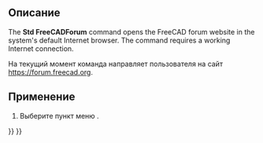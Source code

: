 <languages/>

{{Docnav/ru
|[[Std_PythonHelp/ru|Команда "Автоматический сгенерированная документация Python"]]
|[[Std_FreeCADFAQ/ru|Команда "Часто задаваемые вопросы по FreeCAD"]]
|[[Std_Help_Menu/ru|Меню "Справка"]]
|IconL=Std_PythonHelp.svg
|IconR=Std_FreeCADFAQ.svg
|IconC=Freecad.svg
}} 

{{GuiCommand/ru
|Name/ru=Форум FreeCAD
|Name=Std_FreeCADForum
|MenuLocation=Справка → Форум FreeCAD
|Workbenches=Все
|SeeAlso=[[Std_FreeCADWebsite/ru|Сайт FreeCAD]], [[Std_FreeCADUserHub/ru|Пользовательская документация]], [[Std_FreeCADPowerUserHub/ru|Документация по созданию скриптов на Python]], [[Std_FreeCADFAQ/ru|FreeCAD Часто Задаваемые  Вопросы]]
}}

<span id="Description"></span>
==Описание==

The '''Std FreeCADForum''' command opens the FreeCAD forum website in the system's default Internet browser. The command requires a working Internet connection.

На текущий момент команда направляет пользователя на сайт [https://forum.freecad.org https://forum.freecad.org].

<span id="Usage"></span>
==Применение==

# Выберите пункт меню {{MenuCommand|Помощь → [[Image:Std_FreeCADForum.svg|16px]] Форум FreeCAD}}.


{{Docnav/ru
|[[Std_PythonHelp/ru|Команда "Автоматический сгенерированная документация Python"]]
|[[Std_FreeCADFAQ/ru|Команда "Часто задаваемые вопросы по FreeCAD"]]
|[[Std_Help_Menu/ru|Меню "Справка"]]
|IconL=Std_PythonHelp.svg
|IconR=Std_FreeCADFAQ.svg
|IconC=Freecad.svg
}} 

{{Std_Base_navi{{#translation:}}}}
{{Userdocnavi{{#translation:}}}}